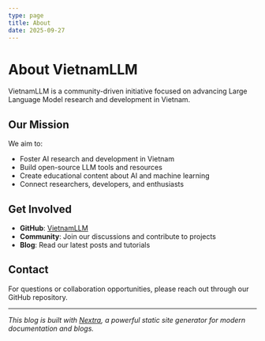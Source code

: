 ```yaml
---
type: page
title: About
date: 2025-09-27
---
```


# About VietnamLLM

VietnamLLM is a community-driven initiative focused on advancing Large Language Model research and development in Vietnam.

## Our Mission

We aim to:

- Foster AI research and development in Vietnam
- Build open-source LLM tools and resources
- Create educational content about AI and machine learning
- Connect researchers, developers, and enthusiasts

## Get Involved

- **GitHub**: [VietnamLLM](https://github.com/VietnamLLM)
- **Community**: Join our discussions and contribute to projects
- **Blog**: Read our latest posts and tutorials

## Contact

For questions or collaboration opportunities, please reach out through our GitHub repository.

---

*This blog is built with [Nextra](https://nextra.site), a powerful static site generator for modern documentation and blogs.*